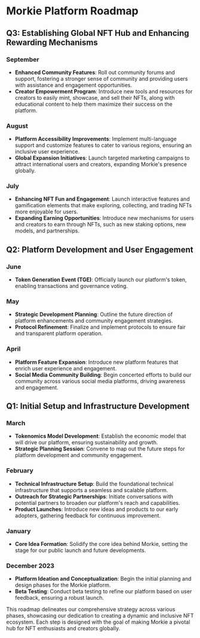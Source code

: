 # Morkie Platform Roadmap

## Q3: Establishing Global NFT Hub and Enhancing Rewarding Mechanisms

### September

- **Enhanced Community Features**: Roll out community forums and support, fostering a stronger sense of community and providing users with assistance and engagement opportunities.
- **Creator Empowerment Program**: Introduce new tools and resources for creators to easily mint, showcase, and sell their NFTs, along with educational content to help them maximize their success on the platform.

### August

- **Platform Accessibility Improvements**: Implement multi-language support and customize features to cater to various regions, ensuring an inclusive user experience.
- **Global Expansion Initiatives**: Launch targeted marketing campaigns to attract international users and creators, expanding Morkie's presence globally.

### July

- **Enhancing NFT Fun and Engagement**: Launch interactive features and gamification elements that make exploring, collecting, and trading NFTs more enjoyable for users.
- **Expanding Earning Opportunities**: Introduce new mechanisms for users and creators to earn through NFTs, such as new staking options, new models, and partnerships.

## Q2: Platform Development and User Engagement

### June

- **Token Generation Event (TGE)**: Officially launch our platform's token, enabling transactions and governance voting.

### May

- **Strategic Development Planning**: Outline the future direction of platform enhancements and community engagement strategies.
- **Protocol Refinement**: Finalize and implement protocols to ensure fair and transparent platform operation.

### April

- **Platform Feature Expansion**: Introduce new platform features that enrich user experience and engagement.
- **Social Media Community Building**: Begin concerted efforts to build our community across various social media platforms, driving awareness and engagement.

## Q1: Initial Setup and Infrastructure Development

### March

- **Tokenomics Model Development**: Establish the economic model that will drive our platform, ensuring sustainability and growth.
- **Strategic Planning Session**: Convene to map out the future steps for platform development and community engagement.

### February

- **Technical Infrastructure Setup**: Build the foundational technical infrastructure that supports a seamless and scalable platform.
- **Outreach for Strategic Partnerships**: Initiate conversations with potential partners to broaden our platform's reach and capabilities.
- **Product Launches**: Introduce new ideas and products to our early adopters, gathering feedback for continuous improvement.

### January

- **Core Idea Formation**: Solidify the core idea behind Morkie, setting the stage for our public launch and future developments.

### December 2023

- **Platform Ideation and Conceptualization**: Begin the initial planning and design phases for the Morkie platform.
- **Beta Testing**: Conduct beta testing to refine our platform based on user feedback, ensuring a robust launch.

This roadmap delineates our comprehensive strategy across various phases, showcasing our dedication to creating a dynamic and inclusive NFT ecosystem. Each step is designed with the goal of making Morkie a pivotal hub for NFT enthusiasts and creators globally.
